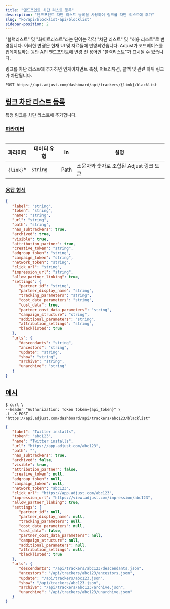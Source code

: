 ```yaml
---
title: "엔드포인트 차단 리스트 등록"
description: "엔드포인트 차단 리스트 등록을 사용하여 링크를 차단 리스트에 추가"
slug: "ko/api/blocklist-api/blocklist"
sidebar-position: 2
---
```


<Callout type="important">

"블랙리스트" 및 "화이트리스트"라는 단어는 각각 "차단 리스트" 및 "허용 리스트"로 변경됩니다. 이러한 변경은 현재 UI 및 자료들에 반영되었습니다. Adjust가 코드베이스를 업데이트하는 동안 API 엔드포인트에 변경 전 용어인 "블랙리스트"가 표시될 수 있습니다.

</Callout>

링크를 차단 리스트에 추가하면 인게이지먼트 측정, 어트리뷰션, 콜백 및 관련 하위 링크가 차단됩니다.

<CodeBlock title="엔드포인트" highlight="{link}/blacklist">

```http
POST https://api.adjust.com/dashboard/api/trackers/{link}/blacklist
```

</CodeBlock>

## [링크 차단 리스트 등록](blocklist-a-link)

특정 링크를 차단 리스트에 추가합니다.

### [파라미터](parameters)

<Table>

| 파라미터   | 데이터 유형 | In   | 설명                                    |
| ---------- | ----------- | ---- | --------------------------------------- |
| `{link}`\* | `String`    | Path | 소문자와 숫자로 조합된 Adjust 링크 토큰 |

</Table>

### [응답 형식](response-format)

<CodeBlock title="응답 형식">

```json
{
   "label": "string",
   "token": "string",
   "name": "string",
   "url": "string",
   "path": "string",
   "has_subtrackers": true,
   "archived": true,
   "visible": true,
   "attribution_partner": true,
   "creative_token": "string",
   "adgroup_token": "string",
   "campaign_token": "string",
   "network_token": "string",
   "click_url": "string",
   "impression_url": "string",
   "allow_partner_linking": true,
   "settings": {
      "partner_id": "string",
      "partner_display_name": "string",
      "tracking_parameters": "string",
      "cost_data_parameters": "string",
      "cost_data": true,
      "partner_cost_data_parameters": "string",
      "campaign_structure": "string",
      "additional_parameters": "string",
      "attribution_settings": "string",
      "blacklisted": true
   },
   "urls": {
      "descendants": "string",
      "ancestors": "string",
      "update": "string",
      "show": "string",
      "archive": "string",
      "unarchive": "string"
   }
}
```

</CodeBlock>

## [예시](example)

<CodeBlock title="cURL" highlight="abc123">

```console
$ curl \
--header "Authorization: Token token={api_token}" \
-L -X POST "https://api.adjust.com/dashboard/api/trackers/abc123/blacklist"
```

</CodeBlock>
<CodeBlock title="성공적인 응답">

```json
{
   "label": "Twitter installs",
   "token": "abc123",
   "name": "Twitter installs",
   "url": "https://app.adjust.com/abc123",
   "path": "",
   "has_subtrackers": true,
   "archived": false,
   "visible": true,
   "attribution_partner": false,
   "creative_token": null,
   "adgroup_token": null,
   "campaign_token": null,
   "network_token": "abc123",
   "click_url": "https://app.adjust.com/abc123",
   "impression_url": "https://view.adjust.com/impression/abc123",
   "allow_partner_linking": true,
   "settings": {
      "partner_id": null,
      "partner_display_name": null,
      "tracking_parameters": null,
      "cost_data_parameters": null,
      "cost_data": false,
      "partner_cost_data_parameters": null,
      "campaign_structure": null,
      "additional_parameters": null,
      "attribution_settings": null,
      "blacklisted": true
   },
   "urls": {
      "descendants": "/api/trackers/abc123/descendants.json",
      "ancestors": "/api/trackers/abc123/ancestors.json",
      "update": "/api/trackers/abc123.json",
      "show": "/api/trackers/abc123.json",
      "archive": "/api/trackers/abc123/archive.json",
      "unarchive": "/api/trackers/abc123/unarchive.json"
   }
}
```

</CodeBlock>
